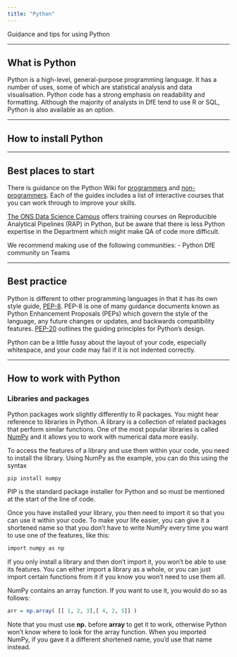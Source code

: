 ```yaml
---
title: "Python"
---
```


<p class="text-muted"> Guidance and tips for using Python </p>

------------------------------------------------------------------------

## What is Python

Python is a high-level, general-purpose programming language. It has a number of uses, some of which are statistical analysis and data visualisation. Python code has a strong emphasis on readability and formatting. Although the majority of analysts in DfE tend to use R or SQL, Python is also available as an option.

------------------------------------------------------------------------

## How to install Python

------------------------------------------------------------------------

## Best places to start

There is guidance on the Python Wiki for [programmers](https://wiki.python.org/moin/BeginnersGuide/Programmers) and [non-programmers](https://wiki.python.org/moin/BeginnersGuide/NonProgrammers). Each of the guides includes a list of interactive courses that you can work through to improve your skills.

[The ONS Data Science Campus](https://datasciencecampus.ons.gov.uk/capability/data-science-campus-faculty/reproducible-analytical-pipeline-journey/) offers training courses on Reproducible Analytical Pipelines (RAP) in Python, but be aware that there is less Python expertise in the Department which might make QA of code more difficult.

We recommend making use of the following communities: - Python DfE community on Teams

------------------------------------------------------------------------

## Best practice

Python is different to other programming languages in that it has its own style guide, [PEP-8](https://peps.python.org/pep-0008/#introduction). PEP-8 is one of many guidance documents known as Python Enhancement Proposals (PEPs) which govern the style of the language, any future changes or updates, and backwards compatibility features. [PEP-20](https://peps.python.org/pep-0020/) outlines the guiding principles for Python's design.

Python can be a little fussy about the layout of your code, especially whitespace, and your code may fail if it is not indented correctly.

------------------------------------------------------------------------

## How to work with Python

### Libraries and packages

Python packages work slightly differently to R packages. You might hear reference to libraries in Python. A library is a collection of related packages that perform similar functions. One of the most popular libraries is called [NumPy](https://numpy.org/doc/stable/user/absolute_beginners.html) and it allows you to work with numerical data more easily.

To access the features of a library and use them within your code, you need to install the library. Using NumPy as the example, you can do this using the syntax

```r
pip install numpy
```

PIP is the standard package installer for Python and so must be mentioned at the start of the line of code.

Once you have installed your library, you then need to import it so that you can use it within your code. To make your life easier, you can give it a shortened name so that you don't have to write NumPy every time you want to use one of the features, like this:

```r
import numpy as np
```

If you only install a library and then don't import it, you won't be able to use its features. You can either import a library as a whole, or you can just import certain functions from it if you know you won't need to use them all.

NumPy contains an array function. If you want to use it, you would do so as follows:

```r
arr = np.array( [[ 1, 2, 3],[ 4, 2, 5]] )
```

Note that you must use **np.** before **array** to get it to work, otherwise Python won't know where to look for the array function. When you imported NumPy, if you gave it a different shortened name, you'd use that name instead.
